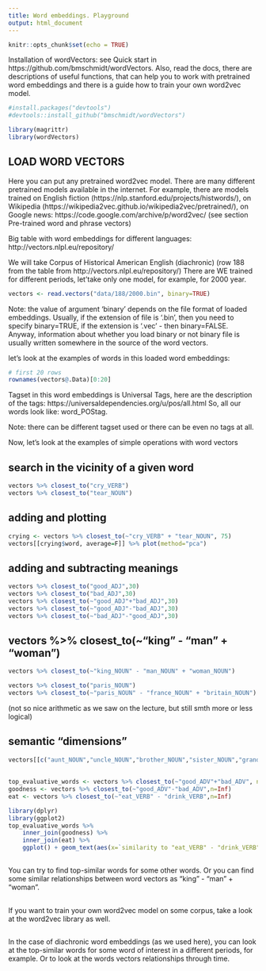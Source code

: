 ```yaml
---
title: Word embeddings. Playground
output: html_document
---
```


```r
knitr::opts_chunk$set(echo = TRUE)
```

Installation of wordVectors: see Quick start in https://github.com/bmschmidt/wordVectors.
Also, read the docs, there are descriptions of useful functions, 
that can help you to work with pretrained word embeddings and there is a guide how to train your own word2vec model.

```r
#install.packages("devtools")
#devtools::install_github("bmschmidt/wordVectors")
```

```r
library(magrittr)
library(wordVectors)
```

## LOAD WORD VECTORS

Here you can put any pretrained word2vec model. 
There are many different pretrained models available in the internet. 
For example, there are models trained on English fiction (https://nlp.stanford.edu/projects/histwords/), 
on Wikipedia (https://wikipedia2vec.github.io/wikipedia2vec/pretrained/),
on Google news: https://code.google.com/archive/p/word2vec/ (see section Pre-trained word and phrase vectors)


Big table with word embeddings for different languages: http://vectors.nlpl.eu/repository/

We will take Corpus of Historical American English (diachronic) (row 188 from the table from http://vectors.nlpl.eu/repository/)
There are WE trained for different periods, let'take only one model, for example, for 2000 year.


```r
vectors <- read.vectors("data/188/2000.bin", binary=TRUE) 
```

Note: the value of argument 'binary' depends on the file format of loaded embeddings. 
Usually, if the extension of file is '.bin', then you need to specify binary=TRUE, if the extension is '.vec' - then binary=FALSE. 
Anyway, information about whether you load binary or not binary file is usually written somewhere in the source of the word vectors. 


let's look at the examples of words in this loaded word embeddings:

```r
# first 20 rows
rownames(vectors@.Data)[0:20]
```

Tagset in this word embeddings is Universal Tags, here are the description of the tags: https://universaldependencies.org/u/pos/all.html
So, all our words look like: word_POStag.

Note: there can be different tagset used or there can be even no tags at all.

Now, let's look at the examples of simple operations with word vectors

## search in the vicinity of a given word

```r
vectors %>% closest_to("cry_VERB")
vectors %>% closest_to("tear_NOUN")
```

## adding and plotting

```r
crying <- vectors %>% closest_to(~"cry_VERB" + "tear_NOUN", 75)
vectors[[crying$word, average=F]] %>% plot(method="pca")
```

## adding and subtracting meanings

```r
vectors %>% closest_to("good_ADJ",30)
vectors %>% closest_to("bad_ADJ",30)
vectors %>% closest_to(~"good_ADJ"+"bad_ADJ",30)
vectors %>% closest_to(~"good_ADJ"-"bad_ADJ",30)
vectors %>% closest_to(~"bad_ADJ"-"good_ADJ",30)
```

## vectors %>% closest_to(~"king" - "man" + "woman")

```r
vectors %>% closest_to(~"king_NOUN" - "man_NOUN" + "woman_NOUN")

vectors %>% closest_to("paris_NOUN")
vectors %>% closest_to(~"paris_NOUN" - "france_NOUN" + "britain_NOUN")
```

(not so nice arithmetic as we saw on the lecture, but still smth more or less logical)

## semantic “dimensions”

```r
vectors[[c("aunt_NOUN","uncle_NOUN","brother_NOUN","sister_NOUN","grandmother_NOUN","grandfather_NOUN","husband_NOUN","wife_NOUN"), average=F]] %>% plot(method="pca") 
```

##
```r
top_evaluative_words <- vectors %>% closest_to(~"good_ADV"+"bad_ADV", n=75)
goodness <- vectors %>% closest_to(~"good_ADV"-"bad_ADV",n=Inf)
eat <- vectors %>% closest_to(~"eat_VERB" - "drink_VERB",n=Inf)
```

```r
library(dplyr)
library(ggplot2)
top_evaluative_words %>%
    inner_join(goodness) %>%
    inner_join(eat) %>%
    ggplot() + geom_text(aes(x=`similarity to "eat_VERB" - "drink_VERB"`, y=`similarity to "good_ADV" - "bad_ADV"`,label=word))
```


##

You can try to find top-similar words for some other words. 
Or you can find some similar relationships between word vectors as "king" - "man" + "woman".


## 

If you want to train your own word2vec model on some corpus, take a look at the word2vec library as well.


##

In the case of diachronic word embeddings (as we used here), you can look at the top-similar words for some word of interest in a different periods, for example. Or to look at the words vectors relationships through time.

